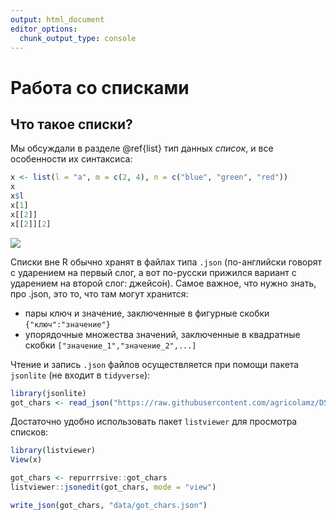 ```yaml
---
output: html_document
editor_options: 
  chunk_output_type: console
---
```

# Работа со списками {#lists}

## Что такое списки?
Мы обсуждали в разделе \@ref{list} тип данных *список*, и все особенности их синтаксиса:

```r
x <- list(l = "a", m = c(2, 4), n = c("blue", "green", "red"))
x
x$l
x[1]
x[[2]]
x[[2]][2]
```

![](images/lists.png)

Списки вне R обычно хранят в файлах типа `.json` (по-английски говорят с ударением на первый слог, а вот по-русски прижился вариант с ударением на второй слог: джейсо́н). Самое важное, что нужно знать, про .json, это то, что там могут хранится:

* пары ключ и значение, заключенные в фигурные скобки `{"ключ":"значение"}`
* упорядочные множества значений, заключенные в квадратные скобки `["значение_1","значение_2",...]`

Чтение и запись `.json` файлов осуществляется при помощи пакета `jsonlite` (не входит в `tidyverse`):
```r
library(jsonlite)
got_chars <- read_json("https://raw.githubusercontent.com/agricolamz/DS_for_DH/master/data/got_chars.json")
```





Достаточно удобно использовать пакет `listviewer` для просмотра списков:

```r
library(listviewer)
View(x)

got_chars <- repurrrsive::got_chars
listviewer::jsonedit(got_chars, mode = "view")

write_json(got_chars, "data/got_chars.json")

```



